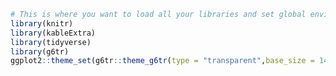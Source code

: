```r
# This is where you want to load all your libraries and set global enviorments
library(knitr)
library(kableExtra)
library(tidyverse)
library(g6tr)
ggplot2::theme_set(g6tr::theme_g6tr(type = "transparent",base_size = 14))

```